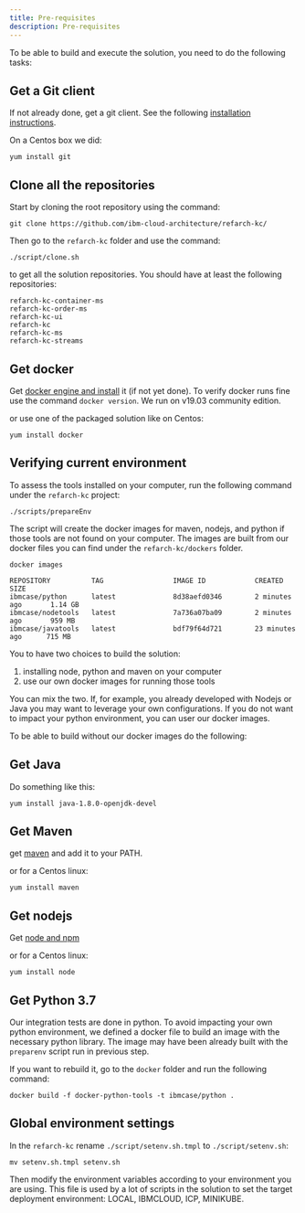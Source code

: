 ```yaml
---
title: Pre-requisites
description: Pre-requisites
---
```



To be able to build and execute the solution, you need to do the following tasks:

## Get a Git client

If not already done, get a git client. See the following [installation instructions](https://git-scm.com/book/en/v2/Getting-Started-Installing-Git). 

On a Centos box we did:

```
yum install git
```

## Clone all the repositories

Start by cloning the root repository using the command:

```
git clone https://github.com/ibm-cloud-architecture/refarch-kc/
```

Then go to the `refarch-kc` folder and use the command:

```
./script/clone.sh
``` 

to get all the solution repositories. You should have at least the following repositories:

```
refarch-kc-container-ms
refarch-kc-order-ms
refarch-kc-ui
refarch-kc
refarch-kc-ms
refarch-kc-streams
```


## Get docker

Get [docker engine and install](https://docs.docker.com/install/) it (if not yet done). To verify docker runs fine use the command `docker version`. We run on v19.03 community edition.

or use one of the packaged solution like on Centos:

```
yum install docker
```

## Verifying current environment

To assess the tools installed on your computer, run the following command under the `refarch-kc` project:

```
./scripts/prepareEnv
```

The script will create the docker images for maven, nodejs, and python if those tools are not found on your computer. The images are built from our docker files you can find under the `refarch-kc/dockers` folder.

```
docker images
```

```
REPOSITORY          TAG                 IMAGE ID            CREATED             SIZE
ibmcase/python      latest              8d38aefd0346        2 minutes ago       1.14 GB
ibmcase/nodetools   latest              7a736a07ba09        2 minutes ago       959 MB
ibmcase/javatools   latest              bdf79f64d721        23 minutes ago      715 MB

```

You to have two choices to build the solution: 

1. installing node, python and maven on your computer
1. use our own docker images for running those tools

You can mix the two. If, for example, you already developed with Nodejs or Java you may want to leverage your own configurations. If you do not want to impact your python environment, you can user our docker images. 

To be able to build without our docker images do the following:

## Get Java

Do something like this:

```
yum install java-1.8.0-openjdk-devel
```

## Get Maven

get [maven](https://maven.apache.org/install.html) and add it to your PATH.

or for a Centos linux:

```
yum install maven
```

## Get nodejs

Get [node and npm](https://nodejs.org/en/)

or for a Centos linux:

```
yum install node
```


## Get Python 3.7

Our integration tests are done in python. To avoid impacting your own python environment, we defined a docker file to build an image with the necessary python library. The image may have been already built with the `preparenv` script run in previous step.

If you want to rebuild it, go to the `docker` folder and run the following command: 
```
docker build -f docker-python-tools -t ibmcase/python .
```

## Global environment settings

In the `refarch-kc` rename `./script/setenv.sh.tmpl` to `./script/setenv.sh`:

```
mv setenv.sh.tmpl setenv.sh
```

Then modify the environment variables according to your environment you are using. This file is used by a lot of scripts in the solution to set the target deployment environment: LOCAL, IBMCLOUD, ICP, MINIKUBE.
